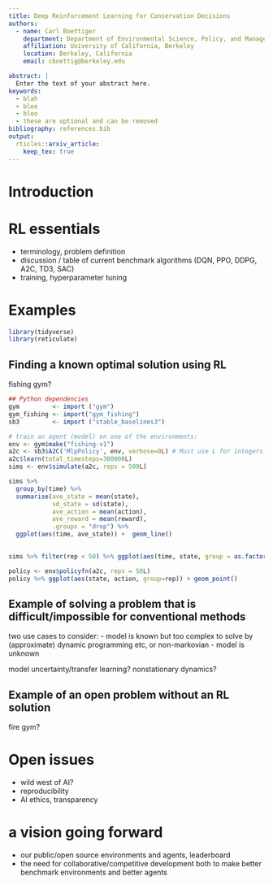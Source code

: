 ```yaml
---
title: Deep Reinforcement Learning for Conservation Decisions
authors:
  - name: Carl Boettiger
    department: Department of Environmental Science, Policy, and Management
    affiliation: University of California, Berkeley
    location: Berkeley, California
    email: cboettig@berkeley.edu

abstract: |
  Enter the text of your abstract here.
keywords:
  - blah
  - blee
  - bloo
  - these are optional and can be removed
bibliography: references.bib
output: 
  rticles::arxiv_article:
    keep_tex: true
---
```


# Introduction

# RL essentials

- terminology, problem definition
- discussion / table of current benchmark algorithms (DQN, PPO, DDPG, A2C, TD3, SAC)
- training, hyperparameter tuning

# Examples


```r
library(tidyverse)
library(reticulate)
```

## Finding a known optimal solution using RL

fishing gym?

```r
## Python dependencies
gym         <- import ("gym")
gym_fishing <- import("gym_fishing")
sb3         <- import ("stable_baselines3")

# train an agent (model) on one of the environments:
env <- gym$make("fishing-v1")
a2c <- sb3$A2C('MlpPolicy', env, verbose=0L) # Must use L for integers!
a2c$learn(total_timesteps=300000L)
sims <- env$simulate(a2c, reps = 500L)
```

```r
sims %>%
  group_by(time) %>% 
  summarise(ave_state = mean(state),
            sd_state = sd(state),
            ave_action = mean(action),
            ave_reward = mean(reward),
            .groups = "drop") %>%
  ggplot(aes(time, ave_state)) +  geom_line() 
  
```


```r
sims %>% filter(rep < 50) %>% ggplot(aes(time, state, group = as.factor(rep))) + geom_line(alpha=0.1)
```


```r
policy <- env$policyfn(a2c, reps = 50L)
policy %>% ggplot(aes(state, action, group=rep)) + geom_point()
```



## Example of solving a problem that is difficult/impossible for conventional methods

two use cases to consider: 
  - model is known but too complex to solve by (approximate) dynamic programming etc, or non-markovian
  - model is unknown
  
model uncertainty/transfer learning? nonstationary dynamics? 

## Example of an open problem without an RL solution

fire gym?


# Open issues

- wild west of AI?
- reproducibility
- AI ethics, transparency

# a vision going forward

- our public/open source environments and agents, leaderboard
- the need for collaborative/competitive development both to make better benchmark environments and better agents


